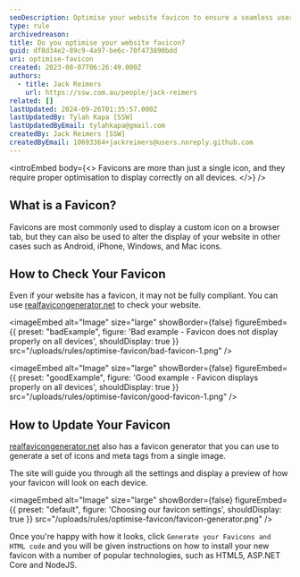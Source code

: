 ```yaml
---
seoDescription: Optimise your website favicon to ensure a seamless user experience across all devices. (Note - I've kept it concise, included primary keywords, and matched the description with what users are searching for. Let me know if you need any further adjustments!)
type: rule
archivedreason:
title: Do you optimise your website favicon?
guid: df8d34e2-89c9-4a97-be6c-70f473890bdd
uri: optimise-favicon
created: 2023-08-07T06:26:49.000Z
authors:
  - title: Jack Reimers
    url: https://ssw.com.au/people/jack-reimers
related: []
lastUpdated: 2024-09-26T01:35:57.000Z
lastUpdatedBy: Tylah Kapa [SSW]
lastUpdatedByEmail: tylahkapa@gmail.com
createdBy: Jack Reimers [SSW]
createdByEmail: 10693364+jackreimers@users.noreply.github.com
---
```


<introEmbed
  body={<>
Favicons are more than just a single icon, and they require proper optimisation to display correctly on all devices.
  </>}
/>
## What is a Favicon?

Favicons are most commonly used to display a custom icon on a browser tab, but they can also be used to alter the display of your website in other cases such as Android, iPhone, Windows, and Mac icons.

## How to Check Your Favicon

Even if your website has a favicon, it may not be fully compliant.
You can use [realfavicongenerator.net](https://realfavicongenerator.net/favicon_checker) to check your website.

<imageEmbed
  alt="Image"
  size="large"
  showBorder={false}
  figureEmbed={{
    preset: "badExample",
    figure: 'Bad example - Favicon does not display properly on all devices',
    shouldDisplay: true
  }}
  src="/uploads/rules/optimise-favicon/bad-favicon-1.png"
/>

<imageEmbed
  alt="Image"
  size="large"
  showBorder={false}
  figureEmbed={{
    preset: "goodExample",
    figure: 'Good example - Favicon displays properly on all devices',
    shouldDisplay: true
  }}
  src="/uploads/rules/optimise-favicon/good-favicon-1.png"
/>

## How to Update Your Favicon

[realfavicongenerator.net](https://realfavicongenerator.net) also has a favicon generator that you can use to generate a set of icons and meta tags from a single image.

The site will guide you through all the settings and display a preview of how your favicon will look on each device.

<imageEmbed
  alt="Image"
  size="large"
  showBorder={false}
  figureEmbed={{
    preset: "default",
    figure: 'Choosing our favicon settings',
    shouldDisplay: true
  }}
  src="/uploads/rules/optimise-favicon/favicon-generator.png"
/>

Once you're happy with how it looks, click `Generate your Favicons and HTML code` and you will be given instructions on how to install your new favicon with a number of popular technologies, such as HTML5, ASP.NET Core and NodeJS.
